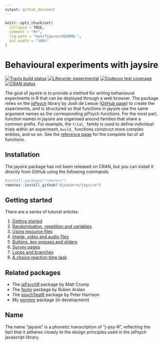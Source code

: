 ```yaml
---
output: github_document
---
```


<!-- README.md is generated from README.Rmd. Please edit that file -->

```r
knitr::opts_chunk$set(
  collapse = TRUE,
  comment = "#>",
  fig.path = "man/figures/README-",
  out.width = "100%"
)
```
# Behavioural experiments with jaysire

<!-- badges: start -->
[![Travis build status](https://travis-ci.org/djnavarro/jaysire.svg?branch=master)](https://travis-ci.org/djnavarro/jaysire)
[![Lifecycle: experimental](https://img.shields.io/badge/lifecycle-experimental-orange.svg)](https://www.tidyverse.org/lifecycle/#experimental)
[![Codecov test coverage](https://codecov.io/gh/djnavarro/jaysire/branch/master/graph/badge.svg)](https://codecov.io/gh/djnavarro/jaysire?branch=master)
[![CRAN status](https://www.r-pkg.org/badges/version/jaysire)](https://cran.r-project.org/package=jaysire)
<!-- badges: end -->

The goal of jaysire is to provide a method for writing behavioural experiments in R that can be deployed through a web browser. The package relies on the [jsPsych](https://www.jspsych.org) library by Josh de Leeuw ([GitHub page](https://github.com/jspsych/jsPsych/)) to create the experiments, and is structured so that functions in jaysire use the same argument names as the corresponding jsPsych functions. For the most part, function names in jaysire are organised around families that share a common prefix. For example, the `trial_` family is used to define individual trials within an experiment, `build_` functions construct more complex entities, and so on. See the [reference page](https://djnavarro.github.io/jaysire/reference/) for the complete list of all functions. 


<!-- - The `trial_` functions are used to define individual trials in the experiment -->
<!-- - The `build_` functions are used to construct more complex entities: there are build functions for timelines, experiments and resource file lists. -->
<!-- - The `insert_` functions are used to tell jsPsych to "insert" the input into the experiment as a particular kind of entity: a reference to a resource file, a reference to a timeline variable, a data property or as raw javascript. -->
<!-- - The `tl_` functions are used to modify how a timeline executes: by defining a timeline variable, adding parameters, executing in a loop, or executing if a condition holds -->
<!-- - The `question_` family is used when constructing surveys -->
<!-- - The `respond_` family is used when a key press response is needed -->
<!-- - The `fn_` family is used to specify javascript functions used in the experiment -->



## Installation

The jaysire package has not been released on CRAN, but you can install it directly from GitHub using the following commands:

``` r
#install.packages("remotes")
remotes::install_github("djnavarro/jaysire")
```

## Getting started

There are a series of tutorial articles:

1. [Getting started](https://djnavarro.github.io/jaysire/articles/jaysire01.html)
2. [Randomisation, repetition and variables](https://djnavarro.github.io/jaysire/articles/jaysire02.html)
3. [Using resource files](https://djnavarro.github.io/jaysire/articles/jaysire03.html)
4. [Image, video and audio files](https://djnavarro.github.io/jaysire/articles/jaysire04.html)
5. [Buttons, key presses and sliders](https://djnavarro.github.io/jaysire/articles/jaysire05.html)
6. [Survey pages](https://djnavarro.github.io/jaysire/articles/jaysire06.html)
7. [Loops and branches](https://djnavarro.github.io/jaysire/articles/jaysire07.html)
8. [A choice reaction time task](https://djnavarro.github.io/jaysire/articles/jaysire08.html)


## Related packages

- The [jsPsychR](https://github.com/CrumpLab/jspsychr) package by Matt Crump 
- The [formr](https://github.com/rubenarslan/formr) package by Ruben Arslan
- The [psychTestR](https://pmcharrison.github.io/psychTestR/) package by Peter Harrison
- My [xprmtnr](https://github.com/djnavarro/xprmntr) package (in development)

## Name

The name "jaysire" is a phonetic transcription of "j-psy-R", reflecting the fact that it adheres closely to the design principles used in the jsPsych javascript library.
